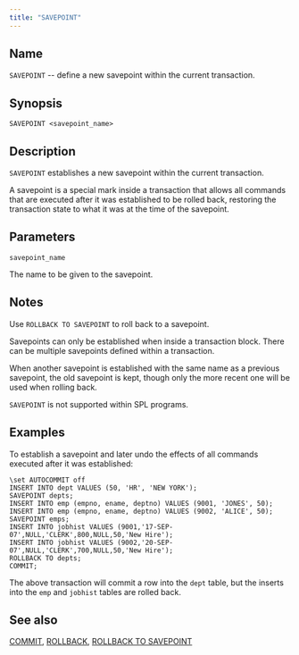 ```yaml
---
title: "SAVEPOINT"
---
```


<div id="savepoint" class="registered_link"></div>

## Name

`SAVEPOINT` -- define a new savepoint within the current transaction.

## Synopsis

```text
SAVEPOINT <savepoint_name>
```

## Description

`SAVEPOINT` establishes a new savepoint within the current transaction.

A savepoint is a special mark inside a transaction that allows all commands that are executed after it was established to be rolled back, restoring the transaction state to what it was at the time of the savepoint.

## Parameters

`savepoint_name`

 The name to be given to the savepoint.

## Notes

Use `ROLLBACK TO SAVEPOINT` to roll back to a savepoint.

Savepoints can only be established when inside a transaction block. There can be multiple savepoints defined within a transaction.

When another savepoint is established with the same name as a previous savepoint, the old savepoint is kept, though only the more recent one will be used when rolling back.

`SAVEPOINT` is not supported within SPL programs.

## Examples

To establish a savepoint and later undo the effects of all commands executed after it was established:

```text
\set AUTOCOMMIT off
INSERT INTO dept VALUES (50, 'HR', 'NEW YORK');
SAVEPOINT depts;
INSERT INTO emp (empno, ename, deptno) VALUES (9001, 'JONES', 50);
INSERT INTO emp (empno, ename, deptno) VALUES (9002, 'ALICE', 50);
SAVEPOINT emps;
INSERT INTO jobhist VALUES (9001,'17-SEP-07',NULL,'CLERK',800,NULL,50,'New Hire');
INSERT INTO jobhist VALUES (9002,'20-SEP-07',NULL,'CLERK',700,NULL,50,'New Hire');
ROLLBACK TO depts;
COMMIT;
```

The above transaction will commit a row into the `dept` table, but the inserts into the `emp` and `jobhist` tables are rolled back.

## See also

[COMMIT](19_commit/#commit), [ROLLBACK](68_rollback/#rollback), [ROLLBACK TO SAVEPOINT](69_rollback_to_savepoint/#rollback_to_savepoint)
